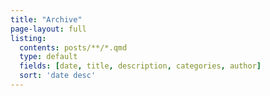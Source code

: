 ```yaml
---
title: "Archive"
page-layout: full
listing:
  contents: posts/**/*.qmd
  type: default
  fields: [date, title, description, categories, author]
  sort: 'date desc'
---
```

